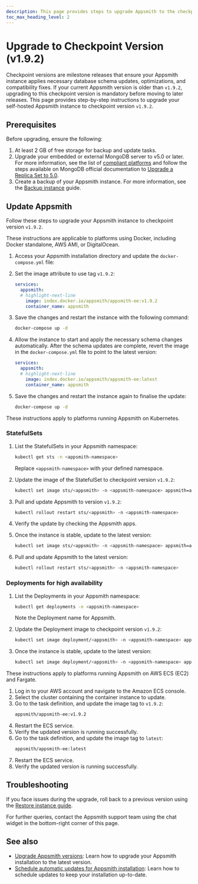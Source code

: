 ```yaml
---
description: This page provides steps to upgrade Appsmith to the checkpoint version on your self-hosted Appsmith instance.
toc_max_heading_level: 2
---
```



# Upgrade to Checkpoint Version (v1.9.2)

Checkpoint versions are milestone releases that ensure your Appsmith instance applies necessary database schema updates, optimizations, and compatibility fixes. If your current Appsmith version is older than `v1.9.2`, upgrading to this checkpoint version is mandatory before moving to later releases. This page provides step-by-step instructions to upgrade your self-hosted Appsmith instance to checkpoint version `v1.9.2`.

## Prerequisites

Before upgrading, ensure the following:

1. At least 2 GB of free storage for backup and update tasks.  
2. Upgrade your embedded or external MongoDB server to v5.0 or later. For more information, see the list of [compliant platforms](https://www.mongodb.com/docs/manual/administration/production-notes/#platform-support) and follow the steps available on MongoDB official documentation to [Upgrade a Replica Set to 5.0](https://www.mongodb.com/docs/manual/release-notes/5.0-upgrade-replica-set/).  
3. Create a backup of your Appsmith instance. For more information, see the [Backup instance](/getting-started/setup/instance-management/appsmithctl/#backup-instance) guide.

## Update Appsmith

Follow these steps to upgrade your Appsmith instance to checkpoint version `v1.9.2`.

<Tabs queryString="current-checkpoint-platform">

<TabItem label="Docker" value="docker">

These instructions are applicable to platforms using Docker, including Docker standalone, AWS AMI, or DigitalOcean.

1. Access your Appsmith installation directory and update the `docker-compose.yml` file:

2. Set the image attribute to use tag `v1.9.2`:  
      ```yaml  
      services:  
        appsmith:  
        # highlight-next-line
          image: index.docker.io/appsmith/appsmith-ee:v1.9.2  
          container_name: appsmith  
      ``` 

3. Save the changes and restart the instance with the following command:  
    ```bash  
    docker-compose up -d  
    ```

4. Allow the instance to start and apply the necessary schema changes automatically. After the schema updates are complete, revert the image in the `docker-compose.yml` file to point to the latest version:  
      ```yaml  
      services:  
        appsmith:  
        # highlight-next-line
          image: index.docker.io/appsmith/appsmith-ee:latest 
          container_name: appsmith  
      ```   

4. Save the changes and restart the instance again to finalise the update:  
    ```bash  
    docker-compose up -d  
    ```

</TabItem>

<TabItem label="Kubernetes" value="kubernetes">

These instructions apply to platforms running Appsmith on Kubernetes.

### StatefulSets

1. List the StatefulSets in your Appsmith namespace:
    ```bash
    kubectl get sts -n <appsmith-namespace>
    ```

    Replace `<appsmith-namespace>` with your defined namespace.

2. Update the image of the StatefulSet to checkpoint version `v1.9.2`:
    ```bash
    kubectl set image sts/<appsmith> -n <appsmith-namespace> appsmith=appsmith/appsmith-ee:v1.9.2
    ```

3. Pull and update Appsmith to version `v1.9.2`:
    ```bash
    kubectl rollout restart sts/<appsmith> -n <appsmith-namespace>
    ```

4. Verify the update by checking the Appsmith apps.

5. Once the instance is stable, update to the latest version:
    ```bash
    kubectl set image sts/<appsmith> -n <appsmith-namespace> appsmith=appsmith/appsmith-ee:latest
    ```

6. Pull and update Appsmith to the latest version:
    ```bash
    kubectl rollout restart sts/<appsmith> -n <appsmith-namespace>
    ```

### Deployments for high availability

1. List the Deployments in your Appsmith namespace:
    ```bash
    kubectl get deployments -n <appsmith-namespace>
    ```

    Note the Deployment name for Appsmith.

2. Update the Deployment image to checkpoint version `v1.9.2`:
    ```bash
    kubectl set image deployment/<appsmith> -n <appsmith-namespace> appsmith=appsmith/appsmith-ee:v1.9.2
    ```

3. Once the instance is stable, update to the latest version:
    ```bash
    kubectl set image deployment/<appsmith> -n <appsmith-namespace> appsmith=appsmith/appsmith-ee:latest
    ```

</TabItem>

<TabItem label="AWS ECS (EC2) and Fargate" value="aws-ecs-and-fargate">

These instructions apply to platforms running Appsmith on AWS ECS (EC2) and Fargate.

1. Log in to your AWS account and navigate to the Amazon ECS console.
2. Select the cluster containing the container instance to update.
3. Go to the task definition, and update the image tag to `v1.9.2`:
    ```bash
    appsmith/appsmith-ee:v1.9.2
    ```
4. Restart the ECS service.
5. Verify the updated version is running successfully.
6. Go to the task definition, and update the image tag to `latest`:
    ```bash
    appsmith/appsmith-ee:latest
    ```
7. Restart the ECS service.
8. Verify the updated version is running successfully.   

</TabItem>

</Tabs>

## Troubleshooting

If you face issues during the upgrade, roll back to a previous version using the [Restore instance guide](/getting-started/setup/instance-management/appsmithctl#restore-instance).

For further queries, contact the Appsmith support team using the chat widget in the bottom-right corner of this page.

## See also

- [Upgrade Appsmith versions](/getting-started/setup/instance-management/update-appsmith): Learn how to upgrade your Appsmith installation to the latest version.
- [Schedule automatic updates for Appsmith installation](/getting-started/setup/instance-management/maintenance-window): Learn how to schedule updates to keep your installation up-to-date.